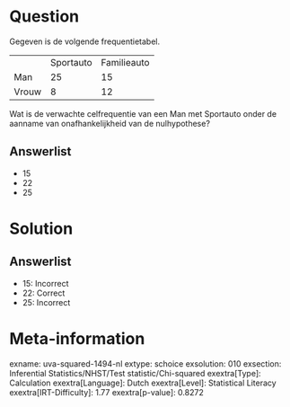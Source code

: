 Question
========

Gegeven is de volgende frequentietabel.

  ------- ----------- -------------
          Sportauto   Familieauto
  Man     25          15
  Vrouw   8           12
  ------- ----------- -------------

Wat is de verwachte celfrequentie van een Man met Sportauto onder de
aanname van onafhankelijkheid van de nulhypothese?

Answerlist
----------

* 15
* 22
* 25

Solution
========

Answerlist
----------

* 15: Incorrect
* 22: Correct
* 25: Incorrect

Meta-information
================
exname: uva-squared-1494-nl
extype: schoice
exsolution: 010
exsection: Inferential Statistics/NHST/Test statistic/Chi-squared
exextra[Type]: Calculation
exextra[Language]: Dutch
exextra[Level]: Statistical Literacy
exextra[IRT-Difficulty]: 1.77
exextra[p-value]: 0.8272
